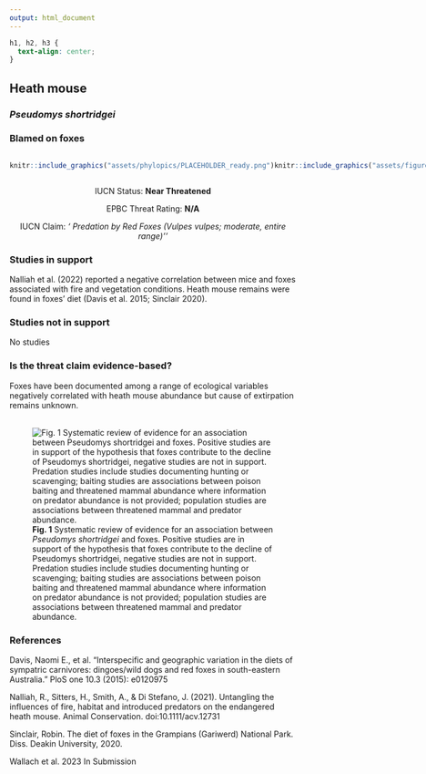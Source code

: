 ```yaml
---
output: html_document
---
```

```css
h1, h2, h3 {
  text-align: center;
}
```

## **Heath mouse**
### *Pseudomys shortridgei*
### Blamed on foxes

:::: {style="display: flex;"}

::: {}
  ```r
  knitr::include_graphics("assets/phylopics/PLACEHOLDER_ready.png")
  ```
:::

::: {}

:::

::: {}
  ```r
  knitr::include_graphics("assets/figures/Map_Fox_Pseudomys shortridgei.png")
  ```
:::

::::
<center>
IUCN Status: **Near Threatened**

EPBC Threat Rating: **N/A**

IUCN Claim: *' Predation by Red Foxes (Vulpes vulpes; moderate, entire range)''*

</center>

### Studies in support

Nalliah et al. (2022) reported a negative correlation between mice and foxes associated with fire and vegetation conditions. Heath mouse remains were found in foxes’ diet (Davis et al. 2015; Sinclair 2020).

### Studies not in support

No studies

### Is the threat claim evidence-based?

Foxes have been documented among a range of ecological variables negatively correlated with heath mouse abundance but cause of extirpation remains unknown.
<br>
<br>

![**Fig. 1**  Systematic review of evidence for an association between *Pseudomys shortridgei* and foxes. Positive studies are in support of the hypothesis that foxes contribute to the decline of Pseudomys shortridgei, negative studies are not in support. Predation studies include studies documenting hunting or scavenging; baiting studies are associations between poison baiting and threatened mammal abundance where information on predator abundance is not provided; population studies are associations between threatened mammal and predator abundance.](assets/figures/Main_Evidence_Fox_Pseudomys shortridgei.png)

### References

Davis, Naomi E., et al. "Interspecific and geographic variation in the diets of sympatric carnivores: dingoes/wild dogs and red foxes in south-eastern Australia." PloS one 10.3 (2015): e0120975

Nalliah, R., Sitters, H., Smith, A., & Di Stefano, J. (2021). Untangling the influences of fire, habitat and introduced predators on the endangered heath mouse. Animal Conservation. doi:10.1111/acv.12731 

Sinclair, Robin. The diet of foxes in the Grampians (Gariwerd) National Park. Diss. Deakin University, 2020.

Wallach et al. 2023 In Submission

